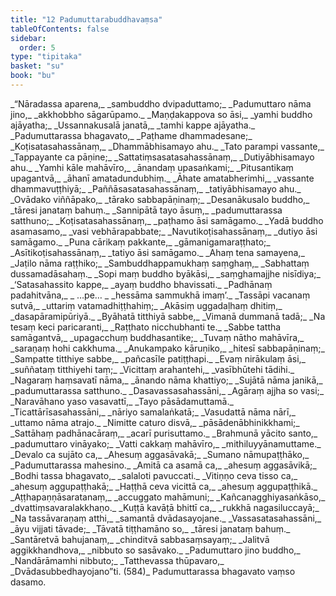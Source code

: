 ```yaml
---
title: "12 Padumuttarabuddhavaṃsa"
tableOfContents: false
sidebar:
  order: 5
type: "tipitaka"
basket: "su"
book: "bu"
---
```



<DynamicBreadcrumb />

<Division number="1" book="bu">

<Paragraph number="566" type="verses" book="bu">
_“Nāradassa aparena,_  
_sambuddho dvipaduttamo;_  
_Padumuttaro nāma jino,_  
_akkhobbho sāgarūpamo._  

</Paragraph>

</Division>
<Division number="2" book="bu">

<Paragraph number="567" type="verses" book="bu">
_Maṇḍakappova so āsi,_  
_yamhi buddho ajāyatha;_  
_Ussannakusalā janatā,_  
_tamhi kappe ajāyatha._  

</Paragraph>

</Division>
<Division number="3" book="bu">

<Paragraph number="568" type="verses" book="bu">
_Padumuttarassa bhagavato,_  
_Paṭhame dhammadesane;_  
_Koṭisatasahassānaṃ,_  
_Dhammābhisamayo ahu._  

</Paragraph>

</Division>
<Division number="4" book="bu">

<Paragraph number="569" type="verses" book="bu">
_Tato parampi vassante,_  
_Tappayante ca pāṇine;_  
_Sattatiṃsasatasahassānaṃ,_  
_Dutiyābhisamayo ahu._  

</Paragraph>

</Division>
<Division number="5" book="bu">

<Paragraph number="570" type="verses" book="bu">
_Yamhi kāle mahāvīro,_  
_ānandaṃ upasaṅkami;_  
_Pitusantikaṃ upagantvā,_  
_āhanī amatadundubhiṃ._  

</Paragraph>

</Division>
<Division number="6" book="bu">

<Paragraph number="571" type="verses" book="bu">
_Āhate amatabherimhi,_  
_vassante dhammavuṭṭhiyā;_  
_Paññāsasatasahassānaṃ,_  
_tatiyābhisamayo ahu._  

</Paragraph>

</Division>
<Division number="7" book="bu">

<Paragraph number="572" type="verses" book="bu">
_Ovādako viññāpako,_  
_tārako sabbapāṇinaṃ;_  
_Desanākusalo buddho,_  
_tāresi janataṃ bahuṃ._  

</Paragraph>

</Division>
<Division number="8" book="bu">

<Paragraph number="573" type="verses" book="bu">
_Sannipātā tayo āsuṃ,_  
_padumuttarassa satthuno;_  
_Koṭisatasahassānaṃ,_  
_paṭhamo āsi samāgamo._  

</Paragraph>

</Division>
<Division number="9" book="bu">

<Paragraph number="574" type="verses" book="bu">
_Yadā buddho asamasamo,_  
_vasi vebhārapabbate;_  
_Navutikoṭisahassānaṃ,_  
_dutiyo āsi samāgamo._  

</Paragraph>

</Division>
<Division number="10" book="bu">

<Paragraph number="575" type="verses" book="bu">
_Puna cārikaṃ pakkante,_  
_gāmanigamaraṭṭhato;_  
_Asītikoṭisahassānaṃ,_  
_tatiyo āsi samāgamo._  

</Paragraph>

</Division>
<Division number="11" book="bu">

<Paragraph number="576" type="verses" book="bu">
_Ahaṃ tena samayena,_  
_Jaṭilo nāma raṭṭhiko;_  
_Sambuddhappamukhaṃ saṃghaṃ,_  
_Sabhattaṃ dussamadāsahaṃ._  

</Paragraph>

</Division>
<Division number="12" book="bu">

<Paragraph number="577" type="verses" book="bu">
_Sopi maṃ buddho byākāsi,_  
_saṃghamajjhe nisīdiya;_  
_‘Satasahassito kappe,_  
_ayaṃ buddho bhavissati._  

</Paragraph>

</Division>
<Division number="13" book="bu">

<Paragraph number="578" type="verses" book="bu">
_Padhānaṃ padahitvāna,_  
_ …pe… _  
_hessāma sammukhā imaṃ’._  

</Paragraph>

</Division>
<Division number="14" book="bu">

<Paragraph number="579" type="verses" book="bu">
_Tassāpi vacanaṃ sutvā,_  
_uttariṃ vatamadhiṭṭhahiṃ;_  
_Akāsiṃ uggadaḷhaṃ dhitiṃ,_  
_dasapāramipūriyā._  

</Paragraph>

</Division>
<Division number="15" book="bu">

<Paragraph number="580" type="verses" book="bu">
_Byāhatā titthiyā sabbe,_  
_Vimanā dummanā tadā;_  
_Na tesaṃ keci paricaranti,_  
_Raṭṭhato nicchubhanti te._  

</Paragraph>

</Division>
<Division number="16" book="bu">

<Paragraph number="581" type="verses" book="bu">
_Sabbe tattha samāgantvā,_  
_upagacchuṃ buddhasantike;_  
_Tuvaṃ nātho mahāvīra,_  
_saraṇaṃ hohi cakkhuma._  

</Paragraph>

</Division>
<Division number="17" book="bu">

<Paragraph number="582" type="verses" book="bu">
_Anukampako kāruṇiko,_  
_hitesī sabbapāṇinaṃ;_  
_Sampatte titthiye sabbe,_  
_pañcasīle patiṭṭhapi._  

</Paragraph>

</Division>
<Division number="18" book="bu">

<Paragraph number="583" type="verses" book="bu">
_Evaṃ nirākulaṃ āsi,_  
_suññataṃ titthiyehi taṃ;_  
_Vicittaṃ arahantehi,_  
_vasībhūtehi tādihi._  

</Paragraph>

</Division>
<Division number="19" book="bu">

<Paragraph number="584" type="verses" book="bu">
_Nagaraṃ haṃsavatī nāma,_  
_ānando nāma khattiyo;_  
_Sujātā nāma janikā,_  
_padumuttarassa satthuno._  

</Paragraph>

</Division>
<Division number="20" book="bu">

<Paragraph number="585" type="verses" book="bu">
_Dasavassasahassāni,_  
_Agāraṃ ajjha so vasi;_  
_Naravāhano yaso vasavattī,_  
_Tayo pāsādamuttamā._  

</Paragraph>

</Division>
<Division number="21" book="bu">

<Paragraph number="586" type="verses" book="bu">
_Ticattārīsasahassāni,_  
_nāriyo samalaṅkatā;_  
_Vasudattā nāma nārī,_  
_uttamo nāma atrajo._  

</Paragraph>

</Division>
<Division number="22" book="bu">

<Paragraph number="587" type="verses" book="bu">
_Nimitte caturo disvā,_  
_pāsādenābhinikkhami;_  
_Sattāhaṃ padhānacāraṃ,_  
_acarī purisuttamo._  

</Paragraph>

</Division>
<Division number="23" book="bu">

<Paragraph number="588" type="verses" book="bu">
_Brahmunā yācito santo,_  
_padumuttaro vināyako;_  
_Vatti cakkaṃ mahāvīro,_  
_mithiluyyānamuttame._  

</Paragraph>

</Division>
<Division number="24" book="bu">

<Paragraph number="589" type="verses" book="bu">
_Devalo ca sujāto ca,_  
_Ahesuṃ aggasāvakā;_  
_Sumano nāmupaṭṭhāko,_  
_Padumuttarassa mahesino._  

</Paragraph>

</Division>
<Division number="25" book="bu">

<Paragraph number="590" type="verses" book="bu">
_Amitā ca asamā ca,_  
_ahesuṃ aggasāvikā;_  
_Bodhi tassa bhagavato,_  
_salaloti pavuccati._  

</Paragraph>

</Division>
<Division number="26" book="bu">

<Paragraph number="591" type="verses" book="bu">
_Vitiṇṇo ceva tisso ca,_  
_ahesuṃ aggupaṭṭhakā;_  
_Haṭṭhā ceva vicittā ca,_  
_ahesuṃ aggupaṭṭhikā._  

</Paragraph>

</Division>
<Division number="27" book="bu">

<Paragraph number="592" type="verses" book="bu">
_Aṭṭhapaṇṇāsaratanaṃ,_  
_accuggato mahāmuni;_  
_Kañcanagghiyasaṅkāso,_  
_dvattiṃsavaralakkhaṇo._  

</Paragraph>

</Division>
<Division number="28" book="bu">

<Paragraph number="593" type="verses" book="bu">
_Kuṭṭā kavāṭā bhittī ca,_  
_rukkhā nagasiluccayā;_  
_Na tassāvaraṇaṃ atthi,_  
_samantā dvādasayojane._  

</Paragraph>

</Division>
<Division number="29" book="bu">

<Paragraph number="594" type="verses" book="bu">
_Vassasatasahassāni,_  
_āyu vijjati tāvade;_  
_Tāvatā tiṭṭhamāno so,_  
_tāresi janataṃ bahuṃ._  

</Paragraph>

</Division>
<Division number="30" book="bu">

<Paragraph number="595" type="verses" book="bu">
_Santāretvā bahujanaṃ,_  
_chinditvā sabbasaṃsayaṃ;_  
_Jalitvā aggikkhandhova,_  
_nibbuto so sasāvako._  

</Paragraph>

</Division>
<Division number="31" book="bu">

<Paragraph number="596" type="verses" book="bu">
_Padumuttaro jino buddho,_  
_Nandārāmamhi nibbuto;_  
_Tatthevassa thūpavaro,_  
_Dvādasubbedhayojano”ti. (584)_  


</Paragraph>
</Division>

<Paragraph number="597" type="center" book="bu">
Padumuttarassa bhagavato vaṃso dasamo.
</Paragraph>